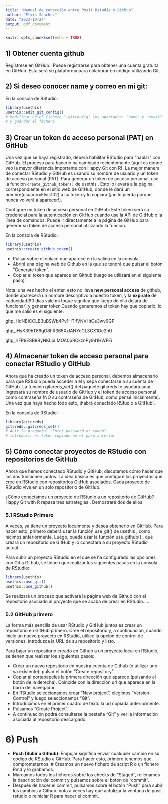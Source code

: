 ```yaml
---
title: "Manual de conección entre Posit Rstudio y Github"
author: "Elvis Sanchez"
date: "2023-10-27"
output: pdf_document
---
```


```r
knitr::opts_chunk$set(echo = TRUE)
```

## 1) Obtener cuenta github

Regístrese en GitHub:: Puede registrarse para obtener una cuenta gratuita en GitHub. Esta será su plataforma para colaborar en código utilizando Git.

## 2) Si deseo conocer name y correo en mi git:

En la consola de RStudio: 

```r
library(usethis)
usethis::edit_git_config()
# Modificar en el fichero ".gitconfig" los apartados: "name" y "email" 
# y guardar el fichero
```

## 3) Crear un token de acceso personal (PAT) en GitHub

Una vez que se haya registrado, deberá habilitar RStudio para "hablar" con GitHub. El proceso para hacerlo ha cambiado recientemente (aquí es donde veo la mayor diferencia importante con Happy Git con R). La mejor manera de conectar RStudio y GitHub es usando su nombre de usuario y un token de acceso personal (PAT). Para generar un token de acceso personal, use la función `create_github_token()` de usethis . Esto lo llevará a la página correspondiente en el sitio web de GitHub, donde le dará un nombre(usuario=Elvis102) a su token y lo copiará (¡no lo pierda porque nunca volverá a aparecer!). 

Configure un token de acceso personal en GitHub: Este token será su credencial para la autenticación en GitHub cuando use la API de GitHub o la línea de comandos. Puede ir directamente a la página de GitHub para generar su token de acceso personal utilizando la función.

En la consola de RStudio: 

```r
library(usethis)
usethis::create_github_token()
```

- Pulsar sobre el enlace que aparece en la salida en la consola.
- Abrirá una página web de Github en la que se tendrá que pulsar el botón “Generate token”.
- Copiar el token que aparece en Github (luego se utilizará en el siguiente paso).

Nota: una vez hecho el enter, esto no lleva **new personal access** de github, donde aparecerá un nombre descriptivo  a nuestro token, y la **expirate** de caducidad(90 días vale mi toque signifca que luego de ello dejará de funcionar) y generar token.Cuando generemos el token hay que copiarlo, lo que me salió es el siguiente:

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

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

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

## 4) Almacenar token de acceso personal para conectar RStudio y GitHub

Ahora que ha creado un token de acceso personal, debemos almacenarlo para que RStudio pueda acceder a él y sepa conectarse a su cuenta de GitHub. La función gitcreds_set() del paquete gitcreds te ayudará aquí. Ingresará su nombre de usuario de GitHub y el token de acceso personal como contraseña (NO su contraseña de GitHub, como pensé inicialmente). Una vez que haya hecho todo esto, ¡habrá conectado RStudio a GitHub!.

En la consola de RStudio:

```r
library(gitcreds)
gitcreds::gitcreds_set()
# Ante la pregunta: "Enter password or token"
# introducir el token copiado en el paso anterior
```

## 5) Cómo conectar proyectos de RStudio con repositorios de GitHub

Ahora que hemos conectado RStudio y GitHub, discutamos cómo hacer que los dos funcionen juntos. La idea básica es que configure los proyectos que cree en RStudio con repositorios GitHub asociados. Cada proyecto de RStudio vive en un solo repositorio de GitHub.

¿Cómo conectamos un proyecto de RStudio a un repositorio de GitHub? Happy Git with R repasa tres estrategias . Demostraré dos de ellos. 

### 5.1 RStudio Primero

A veces, ya tiene un proyecto localmente y desea obtenerlo en GitHub. Para hacer esto, primero deberá usar la función use_git() de usethis , como hicimos anteriormente. Luego, puede usar la función use_github() , que creará un repositorio de GitHub y lo conectará a su proyecto RStudio actual...

Para subir un proyecto RStudio en el que se ha configurado las opciones con Git a Github, se tienen que realizar los siguientes pasos en la consola de RStudio::

```r
library(usethis)
usethis::use_git()
usethis::use_github()
```

Se realizará un proceso que activará la página web de Github con el repositorio asociado al proyecto que se acaba de crear en RStudio.....

### 5.2 GitHub primero

La forma más sencilla de usar RStudio y GitHub juntos es crear un repositorio en GitHub primero. Cree el repositorio y, a continuación, cuando inicie un nuevo proyecto en RStudio, utilice la opción de control de versiones, introduzca la URL de su repositorio y listo. 

Para bajar un repositorio creado en Github a un proyecto local en RStudio, se tienen que realizar los siguientes pasos:

- Crear un nuevo repositorio en nuestra cuenta de Github (o utilizar uno ya existente): pulsar el botón “Create repository”.
- Copiar al portapapeles la primera dirección que aparece (pulsando el botón de la derecha). Coincide con la dirección url que aparece en la barra del navegador.
- En RStudio seleccionamos crear “New project”, elegimos “Version Control” y luego seleccionamos “Git”.
- Introducimos en el primer cuadro de texto la url copiada anteriormente.
- Pulsamos “Create Project”.
- A continuación podrá consultarse la pestaña “Git” y ver la información asociada al repositorio descargado.

# 6) Push

* **Push (Subir a Github)**: Empujar significa enviar cualquier cambio en su código de RStudio a GitHub. Para hacer esto, primero tenemos que comprometernos.
        # Creamos un nuevo fichero de script R o un fichero Rmd y lo grabamos.
- Marcamos todos los ficheros sobre los checks de “Staged”, rellenamos la descripción del commit y pulsamos sobre el botón de “commit”.
- Después de hacer el commit, pulsamos sobre el botón “Push” para subir los cambios a Github.
nota a veces hay que actulizar la ventana de posit rstudio o reiniciar R para hacer el commit.








